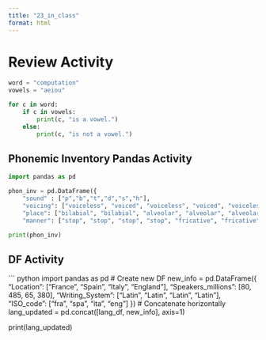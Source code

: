 ```yaml
---
title: "23_in_class"
format: html
---
```


# Review Activity

``` python
word = "computation"
vowels = "aeiou"

for c in word:
    if c in vowels:
        print(c, "is a vowel.")
    else:
        print(c, "is not a vowel.")
```

## Phonemic Inventory Pandas Activity

``` python
import pandas as pd

phon_inv = pd.DataFrame({
    "sound" : ["p","b","t","d","s","h"],
    "voicing": ["voiceless", "voiced", "voiceless", "voiced", "voiceless", "voiceless"],
    "place": ["bilabial", "bilabial", "alveolar", "alveolar", "alveolar", "glottal"],
    "manner": ["stop", "stop", "stop", "stop", "fricative", "fricative"]})

print(phon_inv)
```

## DF Activity

``` python
import pandas as pd
# Create new DF
new_info = pd.DataFrame({
    "Location": ["France", "Spain", "Italy", "England"],
    "Speakers_millions": [80, 485, 65, 380],
    "Writing_System": ["Latin", "Latin", "Latin", "Latin"],
    "ISO_code": ["fra", "spa", "ita", "eng"]
})
# Concatenate horizontally
lang_updated = pd.concat([lang_df, new_info], axis=1)

print(lang_updated)